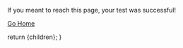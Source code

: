 
If you meant to reach this page, your test was successful!

[Go Home](/)

  return <StaticMDXLayout>{children}</StaticMDXLayout>;
}
